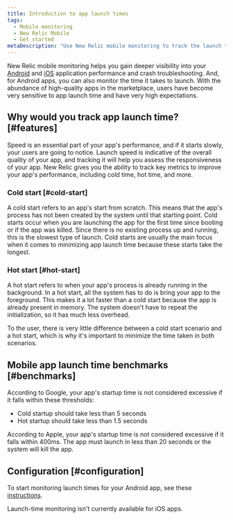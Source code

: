 ```yaml
---
title: Introduction to app launch times
tags:
  - Mobile monitoring
  - New Relic Mobile
  - Get started
metaDescription: "Use New Relic mobile monitoring to track the launch time for Android apps"
---
```


New Relic mobile monitoring helps you gain deeper visibility into your [Android](/docs/mobile-monitoring/new-relic-mobile-android/get-started/introduction-new-relic-mobile-android) and [iOS](/docs/mobile-monitoring/new-relic-mobile-ios/get-started/introduction-new-relic-mobile-ios) application performance and crash troubleshooting. And, for Android apps, you can also  monitor the time it takes to launch. With the abundance of high-quality apps in the marketplace, users have become very sensitive to app launch time and have very high expectations.

## Why would you track app launch time? [#features]

Speed is an essential part of your app's performance, and if it starts slowly, your users are going to notice. Launch speed is indicative of the overall quality of your app, and tracking it will help you assess the responsiveness of your app. New Relic gives you the ability to track key metrics to improve your app's performance, including cold time, hot time, and more.

### Cold start [#cold-start]

A cold start refers to an app's start from scratch. This means that the app's process has not been created by the system until that starting point. Cold starts occur when you are launching the app for the first time since booting or if the app was killed. Since there is no existing process up and running, this is the slowest type of launch. Cold starts are usually the main focus when it comes to minimizing app launch time because these starts take the longest.

### Hot start [#hot-start]

A hot start refers to when your app's process is already running in the background. In a hot start, all the system has to do is bring your app to the foreground. This makes it a lot faster than a cold start because the app is already present in memory. The system doesn't have to repeat the initialization, so it has much less overhead.

To the user, there is very little difference between a cold start scenario and a hot start, which is why it's important to minimize the time taken in both scenarios.

## Mobile app launch time benchmarks [#benchmarks]

According to Google, your app's startup time is not considered excessive if it falls within these thresholds:

* Cold startup should take less than 5 seconds
* Hot startup should take less than 1.5 seconds

According to Apple, your app's startup time is not considered excessive if it falls within 400ms. The app must launch in less than 20 seconds or the system will kill the app.

## Configuration [#configuration]

To start monitoring launch times for your Android app, see these [instructions](docs/mobile-monitoring/new-relic-mobile-android/install-configure/configure-app-launch-time-android-apps).

<Callout variant="tip">
  Launch-time monitoring isn't currently available for iOS apps.
</Callout>